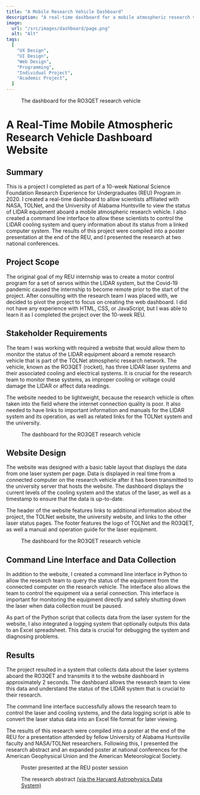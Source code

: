 ```yaml
---
title: "A Mobile Research Vehicle Dashboard"
description: "A real-time dashboard for a mobile atmospheric research vehicle."
image:
  url: "/src/images/dashboard/page.png"
  alt: "Alt"
tags:
  [
    "UX Design",
    "UI Design",
    "Web Design",
    "Programming",
    "Individual Project",
    "Academic Project",
  ]
---
```



<figure>
  <ZoomImg client:load src="/src/images/dashboard/page.png" alt="" />
  <figcaption>The dashboard for the RO3QET research vehicle</figcaption>
</figure>

# A Real-Time Mobile Atmospheric Research Vehicle Dashboard Website

## Summary

This is a project I completed as part of a 10-week National Science Foundation Research Experience for Undergraduates (REU) Program in 2020. I created a real-time dashboard to allow scientists affiliated with NASA, TOLNet, and the University of Alabama Huntsville to view the status of LIDAR equipment aboard a mobile atmospheric research vehicle. I also created a command line interface to allow these scientists to control the LIDAR cooling system and query information about its status from a linked computer system. The results of this project were compiled into a poster presentation at the end of the REU, and I presented the research at two national conferences.

## Project Scope

The original goal of my REU internship was to create a motor control program for a set of servos within the LIDAR system, but the Covid-19 pandemic caused the internship to become remote prior to the start of the project. After consulting with the research team I was placed with, we decided to pivot the project to focus on creating the web dashboard. I did not have any experience with HTML, CSS, or JavaScript, but I was able to learn it as I completed the project over the 10-week REU.

## Stakeholder Requirements

The team I was working with required a website that would allow them to monitor the status of the LIDAR equipment aboard a remote research vehicle that is part of the TOLNet atmospheric research network. The vehicle, known as the RO3QET (rocket), has three LIDAR laser systems and their associated cooling and electrical systems. It is crucial for the research team to monitor these systems, as improper cooling or voltage could damage the LIDAR or affect data readings.

The website needed to be lightweight, because the research vehicle is often taken into the field where the internet connection quality is poor. It also needed to have links to important information and manuals for the LIDAR system and its operation, as well as related links for the TOLNet system and the university.

<figure>
  <ZoomImg client:load src="/src/images/dashboard/RO3QET.jpg" alt="" />
  <figcaption>The dashboard for the RO3QET research vehicle</figcaption>
</figure>

## Website Design

The website was designed with a basic table layout that displays the data from one laser system per page. Data is displayed in real time from a connected computer on the research vehicle after it has been transmitted to the university server that hosts the website. The dashboard displays the current levels of the cooling system and the status of the laser, as well as a timestamp to ensure that the data is up-to-date.

The header of the website features links to additional information about the project, the TOLNet website, the university website, and links to the other laser status pages. The footer features the logo of TOLNet and the RO3QET, as well a manual and operation guide for the laser equipment.

<figure>
  <ZoomImg client:load src="/src/images/dashboard/page.png" alt="" />
  <figcaption>The dashboard for the RO3QET research vehicle</figcaption>
</figure>

## Command Line Interface and Data Collection

In addition to the website, I created a command line interface in Python to allow the research team to query the status of the equipment from the connected computer on the research vehicle. The interface also allows the team to control the equipment via a serial connection. This interface is important for monitoring the equipment directly and safely shutting down the laser when data collection must be paused.

As part of the Python script that collects data from the laser system for the website, I also integrated a logging system that optionally outputs this data to an Excel spreadsheet. This data is crucial for debugging the system and diagnosing problems.

## Results

The project resulted in a system that collects data about the laser systems aboard the RO3QET and transmits it to the website dashboard in approximately 2 seconds. The dashboard allows the research team to view this data and understand the status of the LIDAR system that is crucial to their research.

The command line interface successfully allows the research team to control the laser and cooling systems, and the data logging script is able to convert the laser status data into an Excel file format for later viewing.

The results of this research were compiled into a poster at the end of the REU for a presentation attended by fellow University of Alabama Huntsville faculty and NASA/TOLNet researchers. Following this, I presented the research abstract and an expanded poster at national conferences for the American Geophysical Union and the American Meteorological Society.

<figure>
  <ZoomImg client:load src="/src/images/dashboard/poster.png" alt="" />
  <figcaption>Poster presented at the REU poster session</figcaption>
</figure>

<figure>
  <ZoomImg client:load src="/src/images/dashboard/ads.png" alt="" />
  <figcaption>The research abstract <a href="https://ui.adsabs.harvard.edu/">(via the Harvard Astrophysics Data System)</a> </figcaption>
</figure>
